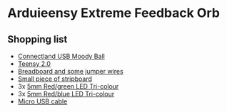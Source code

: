 = Arduieensy Extreme Feedback Orb =

== Shopping list ==

* [http://www.engadget.com/2007/12/05/usb-moody-ball-apes-ambient-orb-soothes-your-soul/ Connectland USB Moody Ball]
* [http://www.pjrc.com/store/teensy.html Teensy 2.0]
* [http://search.ebay.co.uk/breadboard+kit Breadboard and some jumper wires]
* [http://search.ebay.co.uk/stripboard Small piece of stripboard]
* 3x [http://www.rapidonline.com/Electronic-Components/5mm-Red-green-LED-Tri-colour-56-0350 5mm Red/green LED Tri-colour]
* 3x [http://www.rapidonline.com/Electronic-Components/5mm-Red-blue-LED-Tri-colour-56-0352 5mm Red/blue LED Tri-colour]
* [http://search.ebay.co.uk/micro+usb+cable Micro USB cable]

